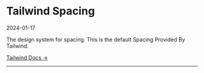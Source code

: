 
<Meta title="Design Tokens/Spacing" />

# Tailwind Spacing 
2024-01-17</div>

The design system for spacing.
This is the default Spacing Provided By Tailwind.

[Tailwind Docs &rarr;](https://tailwindcss.com/docs/customizing-spacing)

---
<SpacingScale/>